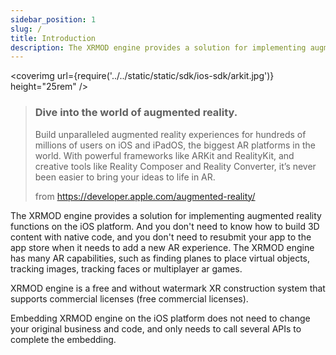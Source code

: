 ```yaml
---
sidebar_position: 1
slug: /
title: Introduction 
description: The XRMOD engine provides a solution for implementing augmented reality functions on the iOS platform. And you don't need to know how to build 3D content with native code, and you don't need to resubmit your app to the app store when it needs to add a new AR experience. The XRMOD engine has many AR capabilities, such as finding planes to place virtual objects, tracking images, tracking faces or multiplayer ar games.
---
```


<coverimg url={require('../../static/static/sdk/ios-sdk/arkit.jpg')} height="25rem" />

> <h3>Dive into the world of augmented reality.</h3>
>
> Build unparalleled augmented reality experiences for hundreds of millions of users on iOS and iPadOS, the biggest AR platforms in the world. With powerful frameworks like ARKit and RealityKit, and creative tools like Reality Composer and Reality Converter, it’s never been easier to bring your ideas to life in AR.  
>
> from https://developer.apple.com/augmented-reality/

The XRMOD engine provides a solution for implementing augmented reality functions on the iOS platform. And you don't need to know how to build 3D content with native code, and you don't need to resubmit your app to the app store when it needs to add a new AR experience. The XRMOD engine has many AR capabilities, such as finding planes to place virtual objects, tracking images, tracking faces or multiplayer ar games.

XRMOD engine is a free and without watermark XR construction system that supports commercial licenses (free commercial licenses).


Embedding XRMOD engine on the iOS platform does not need to change your original business and code, and only needs to call several APIs to complete the embedding.


<!--- iOS平台嵌入XRMOD engine无需更改您原本的业务和代码，仅需调用若干个API即可完成嵌入。--->

